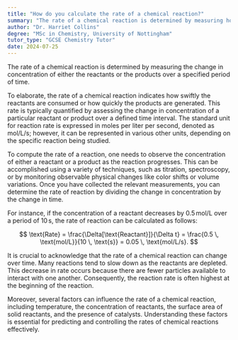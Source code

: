 ```yaml
---
title: "How do you calculate the rate of a chemical reaction?"
summary: "The rate of a chemical reaction is determined by measuring how the concentration of reactants or products changes over time."
author: "Dr. Harriet Collins"
degree: "MSc in Chemistry, University of Nottingham"
tutor_type: "GCSE Chemistry Tutor"
date: 2024-07-25
---
```


The rate of a chemical reaction is determined by measuring the change in concentration of either the reactants or the products over a specified period of time.

To elaborate, the rate of a chemical reaction indicates how swiftly the reactants are consumed or how quickly the products are generated. This rate is typically quantified by assessing the change in concentration of a particular reactant or product over a defined time interval. The standard unit for reaction rate is expressed in moles per liter per second, denoted as $\text{mol/L/s}$; however, it can be represented in various other units, depending on the specific reaction being studied.

To compute the rate of a reaction, one needs to observe the concentration of either a reactant or a product as the reaction progresses. This can be accomplished using a variety of techniques, such as titration, spectroscopy, or by monitoring observable physical changes like color shifts or volume variations. Once you have collected the relevant measurements, you can determine the rate of reaction by dividing the change in concentration by the change in time.

For instance, if the concentration of a reactant decreases by $0.5 \, \text{mol/L}$ over a period of $10 \, \text{s}$, the rate of reaction can be calculated as follows: 

$$ \text{Rate} = \frac{\Delta[\text{Reactant}]}{\Delta t} = \frac{0.5 \, \text{mol/L}}{10 \, \text{s}} = 0.05 \, \text{mol/L/s}. $$

It is crucial to acknowledge that the rate of a chemical reaction can change over time. Many reactions tend to slow down as the reactants are depleted. This decrease in rate occurs because there are fewer particles available to interact with one another. Consequently, the reaction rate is often highest at the beginning of the reaction.

Moreover, several factors can influence the rate of a chemical reaction, including temperature, the concentration of reactants, the surface area of solid reactants, and the presence of catalysts. Understanding these factors is essential for predicting and controlling the rates of chemical reactions effectively.
    